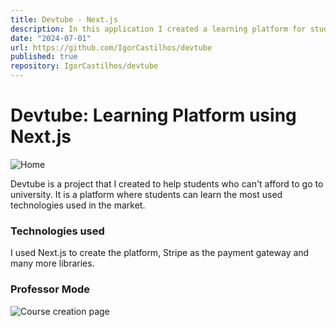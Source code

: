 ```yaml
---
title: Devtube - Next.js
description: In this application I created a learning platform for students who can't afford going to university
date: "2024-07-01"
url: https://github.com/IgorCastilhos/devtube
published: true
repository: IgorCastilhos/devtube
---
```



# Devtube: Learning Platform using Next.js

![Home](https://github.com/IgorCastilhos/portfolio_blog/assets/101683017/6954f0f6-4f87-4e59-84d5-ecc3f905508c)

Devtube is a project that I created to help students who can't afford to go to university. It is a platform where students can learn the most used technologies used in the market.

### Technologies used

I used Next.js to create the platform, Stripe as the payment gateway and many more libraries.

### Professor Mode

![Course creation page](https://github.com/IgorCastilhos/portfolio_blog/assets/101683017/9e918fd3-5ae6-4341-aa49-5b8b16c3d92a)
